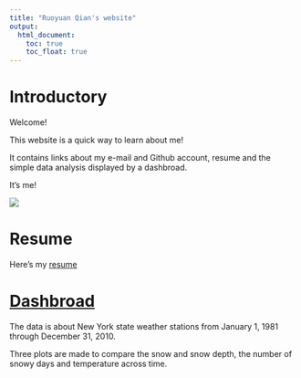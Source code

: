 ```yaml
---
title: "Ruoyuan Qian's website"
output: 
  html_document:
    toc: true
    toc_float: true
---
```


# Introductory

Welcome!

This website is a quick way to learn about me!

It contains links about my e-mail and Github account, resume and the simple data analysis displayed by a dashbroad.

It's me!

![](me.jpg)

# Resume

Here's my [resume](about.html)


# [Dashbroad](dashbroad.html)

The data is about New York state weather stations from January 1, 1981 through December 31, 2010. 

Three plots are made to compare the snow and snow depth, the number of snowy days and temperature across time.

